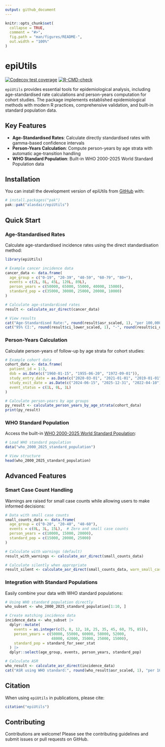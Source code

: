 ```yaml
---
output: github_document
---
```


<!-- README.md is generated from README.Rmd. Please edit that file -->

```r
knitr::opts_chunk$set(
  collapse = TRUE,
  comment = "#>",
  fig.path = "man/figures/README-",
  out.width = "100%"
)
```

# epiUtils

<!-- badges: start -->
[![Codecov test coverage](https://codecov.io/gh/rmgpanw/epiUtils/graph/badge.svg)](https://app.codecov.io/gh/rmgpanw/epiUtils)
[![R-CMD-check](https://github.com/rmgpanw/epiUtils/actions/workflows/R-CMD-check.yaml/badge.svg)](https://github.com/rmgpanw/epiUtils/actions/workflows/R-CMD-check.yaml)
<!-- badges: end -->

`epiUtils` provides essential tools for epidemiological analysis, including age-standardised rate calculations and person-years computation for cohort studies. The package implements established epidemiological methods with modern R practices, comprehensive validation, and built-in standard population data.

## Key Features

- **Age-Standardised Rates**: Calculate directly standardised rates with gamma-based confidence intervals
- **Person-Years Calculation**: Compute person-years by age strata with automatic age-transition handling
- **WHO Standard Population**: Built-in WHO 2000-2025 World Standard Population data

## Installation

You can install the development version of epiUtils from [GitHub](https://github.com/) with:

``` r
# install.packages("pak")
pak::pak("alasdair/epiUtils")
```

## Quick Start

### Age-Standardised Rates

Calculate age-standardised incidence rates using the direct standardisation method:

```r
library(epiUtils)

# Example cancer incidence data
cancer_data <- data.frame(
  age_group = c("0-19", "20-39", "40-59", "60-79", "80+"),
  events = c(2L, 8L, 45L, 120L, 89L),
  person_years = c(50000, 65000, 55000, 40000, 15000),
  standard_pop = c(35000, 30000, 25000, 20000, 10000)
)

# Calculate age-standardised rates
result <- calculate_asr_direct(cancer_data)

# View results
cat("Age-Standardised Rate:", round(result$asr_scaled, 1), "per 100,000\n")
cat("95% CI:", round(result$ci_lower_scaled, 1), "-", round(result$ci_upper_scaled, 1), "\n")
```

### Person-Years Calculation

Calculate person-years of follow-up by age strata for cohort studies:

```r
# Example cohort data
cohort_data <- data.frame(
  patient_id = 1:3,
  dob = as.Date(c("1960-01-15", "1955-06-20", "1972-09-01")),
  study_entry_date = as.Date(c("2020-03-01", "2021-01-01", "2019-01-01")),
  study_exit_date = as.Date(c("2024-06-15", "2025-12-31", "2022-04-10")),
  event_status = c(1L, 0L, 1L)
)

# Calculate person-years by age groups
py_result <- calculate_person_years_by_age_strata(cohort_data)
print(py_result)
```

### WHO Standard Population

Access the built-in [WHO 2000-2025 World Standard Population](https://seer.cancer.gov/stdpopulations/world.who.html):

```r
# Load WHO standard population
data("who_2000_2025_standard_population")

# View structure
head(who_2000_2025_standard_population)
```

## Advanced Features

### Smart Case Count Handling

Warnings are raised for small case counts while allowing users to make informed decisions:

```r
# Data with small case counts
small_counts_data <- data.frame(
  age_group = c("0-20", "20-40", "40-60"),
  events = c(0L, 3L, 15L),  # Zero and small case counts
  person_years = c(10000, 15000, 20000),
  standard_pop = c(15000, 20000, 25000)
)

# Calculate with warnings (default)
result_with_warnings <- calculate_asr_direct(small_counts_data)

# Calculate silently when appropriate
result_silent <- calculate_asr_direct(small_counts_data, warn_small_cases = FALSE)
```

### Integration with Standard Populations

Easily combine your data with WHO standard populations:

```r
# Using WHO standard population directly
who_subset <- who_2000_2025_standard_population[1:10, ]

# Create matching incidence data
incidence_data <- who_subset |>
  dplyr::mutate(
    events = as.integer(c(5, 8, 12, 18, 25, 35, 45, 60, 75, 85)),
    person_years = c(50000, 55000, 60000, 58000, 52000, 
                     48000, 42000, 35000, 25000, 15000),
    standard_pop = standard_for_seer_stat
  ) |>
  dplyr::select(age_group, events, person_years, standard_pop)

# Calculate ASR
who_result <- calculate_asr_direct(incidence_data)
cat("ASR using WHO standard:", round(who_result$asr_scaled, 1), "per 100,000\n")
```

## Citation

When using `epiUtils` in publications, please cite:

```r
citation("epiUtils")
```

## Contributing

Contributions are welcome! Please see the contributing guidelines and submit issues or pull requests on GitHub.

